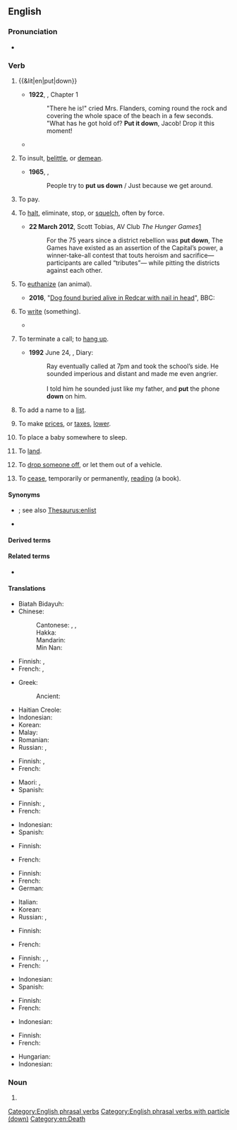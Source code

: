 {{also|putdown|put-down}}
==English==

===Pronunciation===
* {{audio|en|En-au-put down.ogg|Audio (AU)}}

===Verb===
{{en-verb|put<,,put> down}}

# {{&lit|en|put|down}}
#: {{ux|en|Why don't you '''put down''' your briefcase and stay awhile?}}
#* '''1922''', {{w|Virginia Woolf}}, ''{{w|Jacob's Room}}'' Chapter 1
#*: "There he is!" cried Mrs. Flanders, coming round the rock and covering the whole space of the beach in a few seconds. "What has he got hold of? '''Put it down''', Jacob! Drop it this moment!
#* {{quote-book
|en
|year=1967
|first=Barbara
|last=Sleigh
|authorlink=Barbara Sleigh
|title={{w|Jessamy}}
|edition=1993
|location=Sevenoaks, Kent
|publisher=Bloomsbury
|isbn=0 340 19547 9
|page=105
|url=
|passage=As she did so Fanny '''put down''' her book , stood up and stretched her arms, and at once Jessamy noticed a difference.
}}
# {{lb|en|idiomatic}} To insult, [[belittle]], or [[demean]].
#: {{ant|en|compliment|talk up}}
#: {{ux|en|They frequently '''put down''' their little sister for walking slowly.}}
#* '''1965''', {{w|The Who}}, {{w|My Generation}}
#*: People try to '''put us down''' / Just because we get around.
# {{lb|en|of money as deposit}} To pay.
#: {{ux|en|We '''put down''' a $1,000 deposit.}}
# To [[halt]], eliminate, stop, or [[squelch]], often by force.
#: {{syn|en|end|stop|eliminate|extinguish}}
#: {{ux|en|The government quickly '''put down''' the insurrection.}}
#* '''22 March 2012''', Scott Tobias, AV Club ''The Hunger Games''[http://www.avclub.com/articles/the-hunger-games,71293/]
#*: For the 75 years since a district rebellion was '''put down''', The Games have existed as an assertion of the Capital’s power, a winner-take-all contest that touts heroism and sacrifice—participants are called “tributes”— while pitting the districts against each other.
# {{lb|en|euphemistic}} To [[euthanize]] (an animal).
#: {{syn|en|put to sleep|euthanize}}
#: {{ux|en|Rex was in so much pain, they had to '''put''' him '''down'''.}}
#* '''2016''', "[http://www.bbc.com/news/uk-england-tees-37708831 Dog found buried alive in Redcar with nail in head]", BBC:
#*: {{quote|en|A couple walking in Kirkleatham Woods, Redcar, heard whimpering and found the terrier-type animal in a mound of earth at about midday. It was rushed to a vet but its injuries were so serious it had to be '''put down'''.}}
# {{senseid|en|write}} To [[write]] (something).
#* {{quote-song|en|year=1970|title={{w|Your Song}}|artist={{w|Elton John}}|author=Elton John and {{w|Bernie Taupin}}|album={{w|Elton John (album)|Elton John}}|text=I hope you don't mind<br>That I '''put down''' in words<br>How wonderful life is while you're in the world}}
#: {{ux|en|'''Put down''' the first thing you think of on this piece of paper.}}
# {{lb|en|of a telephone}} To terminate a call; to [[hang up]].
#* '''1992''' June 24, {{w|Edwina Currie}}, Diary:
#*: Ray eventually called at 7pm and took the school’s side. He sounded imperious and distant and made me even angrier.<br><br>I told him he sounded just like my father, and '''put''' the phone '''down''' on him.
#: {{ant|en|pick up}}
#: {{syn|en|hang up}}
#: {{ux|en|Don't '''put''' the phone '''down'''. I want a quick word with him, too.}}
# To add a name to a [[list]].
#: {{ux|en|I've '''put''' myself '''down''' for the new Spanish conversation course.}}
# {{lb|en|UK}} To make [[prices]], or [[taxes]], [[lower]].
#: {{ux|en|BP are '''putting''' petrol and diesel '''down''' in what could be the start of a price war.}}
# {{lb|en|idiomatic}} To place a baby somewhere to sleep.
#: {{ux|en|I had just '''put''' Mary '''down''' when you rang. So now she's crying again.}}
# {{lb|en|idiomatic|of an aircraft}} To [[land]].
#: {{ux|en|The pilot managed to '''put down''' in a nearby farm field.}}
# {{lb|en|idiomatic}} To [[drop off|drop someone off]], or let them out of a vehicle.
#: {{ant|en|pick up}}
#: {{ux|en|The taxi '''put''' him '''down''' outside the hotel.}}
# {{lb|en|idiomatic}} To [[cease]], temporarily or permanently, [[read]]ing (a book).
#: {{ux|en|I was unable to '''put down''' ''The Stand'': it was that exciting.}}

====Synonyms====
* {{sense|add a name to a list}} {{l|en|register}}; see also [[Thesaurus:enlist]]
* {{sense|land an aircraft}} {{l|en|touch down}}

====Derived terms====
{{col3|en|[[putdownable]], [[put-downable]]|put down as|put down for|put down to|[[unputdownable]], [[un-put-downable]]}}

====Related terms====
* {{l|en|put up}}

====Translations====
{{trans-top|set down, stop carrying}}
* Biatah Bidayuh: {{t|bth|pasan}}
* Chinese:
*: Cantonese: {{t|yue|擺低|sc=Hani}}, {{t|yue|摆低|tr=baai2 dai1|sc=Hani}}, {{t|yue|放低|tr=fong3 dai1|sc=Hani}}
*: Hakka: {{t|hak|放下|tr=piong-hâ|sc=Hani}}
*: Mandarin: {{t+|cmn|放下|tr=fàngxià|sc=Hani}}
*: Min Nan: {{t|nan|放下|tr=pàng-hē|sc=Hani}}
* Finnish: {{t+|fi|laskea}}, {{t|fi|[[laskea]] [[maa]]han}}
* French: {{t+|fr|poser}}, {{t+|fr|déposer}}
{{trans-mid}}
* Greek:
*: Ancient: {{t|grc|κατατίθημι}}
* Haitian Creole: {{t|ht|depoze}}
* Indonesian: {{t+|id|meletakkan}}
* Korean: {{t+|ko|내려놓다}}
* Malay: {{t|ms|meletakkan}}
* Romanian: {{t+|ro|așeza}}
* Russian: {{t+|ru|ста́вить|impf}}, {{t+|ru|поста́вить|pf}}
{{trans-bottom}}

{{trans-top|belittle, or demean}}
* Finnish: {{t+|fi|halventaa}}, {{t+|fi|vähätellä}}
* French: {{t+|fr|médire}}
{{trans-mid}}
* Maori: {{t|mi|whakatīkai}}, {{t|mi|whakatakē}}
* Spanish: {{t+|es|menospreciar}}
{{trans-bottom}}

{{trans-top|pay a deposit}}
* Finnish: {{t+|fi|varata}}, {{t|fi|[[maksaa]] [[takuu]]}}
* French: {{t+|fr|déposer}}
{{trans-mid}}
* Indonesian: {{t+|id|membayar}}
* Spanish: {{t|es|pagar un depósito}}
{{trans-bottom}}

{{trans-top|halt, eliminate, often by force}}
* Finnish: {{t+|fi|kukistaa}}
{{trans-mid}}
* French: {{t+|fr|mater}}
{{trans-bottom}}

{{trans-top|administer euthanasia to an animal}}
* Finnish: {{t+|fi|lopettaa}}
* French: {{t+|fr|endormir}}
* German: {{t+|de|einschläfern}}
{{trans-mid}}
* Italian: {{t+|it|abbattere}}
* Korean: {{t|ko|안락사시키다}}
* Russian: {{t+|ru|усыпля́ть|impf}}, {{t+|ru|усыпи́ть|pf}}
{{trans-bottom}}

{{trans-top|terminate a telephone conversation}}
* Finnish: {{t+|fi|laskea}}
{{trans-mid}}
* French: {{t+|fr|reposer}}
{{trans-bottom}}

{{trans-top|add a name to a list}}
* Finnish: {{t+|fi|kirjata}}, {{t+|fi|lisätä}}, {{t+|fi|rekisteröidä}}
* French: {{t+|fr|inscrire}}
{{trans-mid}}
* Indonesian: {{t+|id|mendaftarkan}}
* Spanish: {{t+|es|inscribir}}
{{trans-bottom}}

{{trans-top|drop someone off}}
* Finnish: {{t+|fi|tiputtaa}}
* French: {{t+|fr|déposer}}
{{trans-mid}}
* Indonesian: {{t+|id|menurunkan}}
{{trans-bottom}}

{{trans-top|cease reading a document}}
* Finnish: {{t|fi|[[laskea]] [[käsistään]]}}
* French: {{t+|fr|poser}}
{{trans-mid}}
* Hungarian: {{t+|hu|letesz}}
* Indonesian: {{t|id|berhenti membaca}}
{{trans-bottom}}

===Noun===
{{en-noun}}

# {{alternative spelling of|en|put-down}}

[[Category:English phrasal verbs]]
[[Category:English phrasal verbs with particle (down)]]
[[Category:en:Death]]